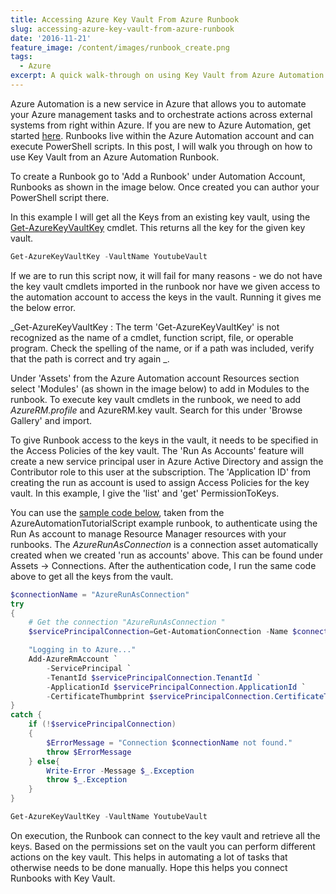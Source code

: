 ```yaml
---
title: Accessing Azure Key Vault From Azure Runbook
slug: accessing-azure-key-vault-from-azure-runbook
date: '2016-11-21'
feature_image: /content/images/runbook_create.png
tags:
  - Azure
excerpt: A quick walk-through on using Key Vault from Azure Automation Runbook.
---
```

Azure Automation is a new service in Azure that allows you to automate your Azure management tasks and to orchestrate actions across external systems from right within Azure. If you are new to Azure Automation, get started [here](https://azure.microsoft.com/en-us/blog/azure-automation-runbook-management/). Runbooks live within the Azure Automation account and can execute PowerShell scripts. In this post, I will walk you through on how to use Key Vault from an Azure Automation Runbook.

To create a Runbook go to 'Add a Runbook' under Automation Account, Runbooks as shown in the image below. Once created you can author your PowerShell script there.

<ImageCard src="/content/images/runbook_create.png" alt="Azure Automation Create a Runbook" />

In this example I will get all the Keys from an existing key vault, using the [Get-AzureKeyVaultKey](https://msdn.microsoft.com/en-us/library/dn868053.aspx) cmdlet. This returns all the key for the given key vault.

```powershell
Get-AzureKeyVaultKey -VaultName YoutubeVault

```

If we are to run this script now, it will fail for many reasons - we do not have the key vault cmdlets imported in the runbook nor have we given access to the automation account to access the keys in the vault. Running it gives me the below error.

\_Get-AzureKeyVaultKey : The term 'Get-AzureKeyVaultKey' is not recognized as the name of a cmdlet, function script, file, or operable program. Check the spelling of the name, or if a path was included, verify that the path is correct and try again \_.

Under 'Assets' from the Azure Automation account Resources section select 'Modules' (as shown in the image below) to add in Modules to the runbook. To execute key vault cmdlets in the runbook, we need to add _AzureRM.profile_ and AzureRM.key vault. Search for this under 'Browse Gallery' and import.

<ImageCard src="/content/images/runbook_add_Module.png" alt="Azure Runbook Add KeyVault Module" />

To give Runbook access to the keys in the vault, it needs to be specified in the Access Policies of the key vault. The 'Run As Accounts' feature will create a new service principal user in Azure Active Directory and assign the Contributor role to this user at the subscription. The 'Application ID' from creating the run as account is used to assign Access Policies for the key vault. In this example, I give the 'list' and 'get' PermissionToKeys.

<ImageCard src="/content/images/runbook_run_as_accounts.png" alt="Azure Automation Runbook, set run as account" />

You can use the [sample code below](https://azure.microsoft.com/en-us/documentation/articles/automation-sec-configure-azure-runas-account/#sample-code-to-authenticate-with-resource-manager-resources), taken from the AzureAutomationTutorialScript example runbook, to authenticate using the Run As account to manage Resource Manager resources with your runbooks. The _AzureRunAsConnection_ is a connection asset automatically created when we created 'run as accounts' above. This can be found under Assets -> Connections. After the authentication code, I run the same code above to get all the keys from the vault.

```powershell
$connectionName = "AzureRunAsConnection"
try
{
    # Get the connection "AzureRunAsConnection "
    $servicePrincipalConnection=Get-AutomationConnection -Name $connectionName

    "Logging in to Azure..."
    Add-AzureRmAccount `
        -ServicePrincipal `
        -TenantId $servicePrincipalConnection.TenantId `
        -ApplicationId $servicePrincipalConnection.ApplicationId `
        -CertificateThumbprint $servicePrincipalConnection.CertificateThumbprint
}
catch {
    if (!$servicePrincipalConnection)
    {
        $ErrorMessage = "Connection $connectionName not found."
        throw $ErrorMessage
    } else{
        Write-Error -Message $_.Exception
        throw $_.Exception
    }
}

Get-AzureKeyVaultKey -VaultName YoutubeVault

```

On execution, the Runbook can connect to the key vault and retrieve all the keys. Based on the permissions set on the vault you can perform different actions on the key vault. This helps in automating a lot of tasks that otherwise needs to be done manually. Hope this helps you connect Runbooks with Key Vault.
